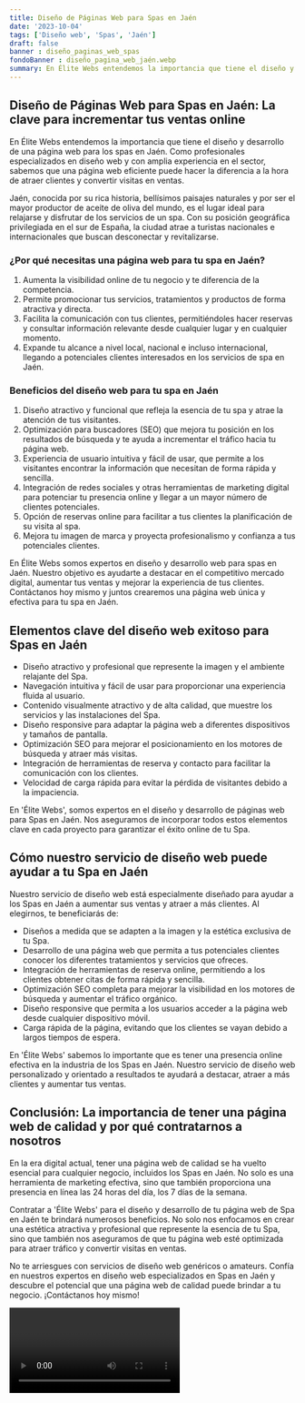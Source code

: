 ```yaml
---
title: Diseño de Páginas Web para Spas en Jaén
date: '2023-10-04'
tags: ['Diseño web', 'Spas', 'Jaén']
draft: false
banner : diseño_paginas_web_spas
fondoBanner : diseño_pagina_web_jaén.webp
summary: En Élite Webs entendemos la importancia que tiene el diseño y desarrollo de una página web para los spas en Jaén. Como profesionales especializados en diseño web y con amplia experiencia en el sector, sabemos que una página web eficiente puede hacer la diferencia a la hora de atraer clientes y convertir visitas en ventas. 
---
```


## Diseño de Páginas Web para Spas en Jaén: La clave para incrementar tus ventas online

En Élite Webs entendemos la importancia que tiene el diseño y desarrollo de una página web para los spas en Jaén. Como profesionales especializados en diseño web y con amplia experiencia en el sector, sabemos que una página web eficiente puede hacer la diferencia a la hora de atraer clientes y convertir visitas en ventas. 

Jaén, conocida por su rica historia, bellísimos paisajes naturales y por ser el mayor productor de aceite de oliva del mundo, es el lugar ideal para relajarse y disfrutar de los servicios de un spa. Con su posición geográfica privilegiada en el sur de España, la ciudad atrae a turistas nacionales e internacionales que buscan desconectar y revitalizarse. 

### ¿Por qué necesitas una página web para tu spa en Jaén?
1. Aumenta la visibilidad online de tu negocio y te diferencia de la competencia.
2. Permite promocionar tus servicios, tratamientos y productos de forma atractiva y directa.
3. Facilita la comunicación con tus clientes, permitiéndoles hacer reservas y consultar información relevante desde cualquier lugar y en cualquier momento.
4. Expande tu alcance a nivel local, nacional e incluso internacional, llegando a potenciales clientes interesados en los servicios de spa en Jaén.

### Beneficios del diseño web para tu spa en Jaén
1. Diseño atractivo y funcional que refleja la esencia de tu spa y atrae la atención de tus visitantes.
2. Optimización para buscadores (SEO) que mejora tu posición en los resultados de búsqueda y te ayuda a incrementar el tráfico hacia tu página web.
3. Experiencia de usuario intuitiva y fácil de usar, que permite a los visitantes encontrar la información que necesitan de forma rápida y sencilla.
4. Integración de redes sociales y otras herramientas de marketing digital para potenciar tu presencia online y llegar a un mayor número de clientes potenciales.
5. Opción de reservas online para facilitar a tus clientes la planificación de su visita al spa.
6. Mejora tu imagen de marca y proyecta profesionalismo y confianza a tus potenciales clientes.

En Élite Webs somos expertos en diseño y desarrollo web para spas en Jaén. Nuestro objetivo es ayudarte a destacar en el competitivo mercado digital, aumentar tus ventas y mejorar la experiencia de tus clientes. Contáctanos hoy mismo y juntos crearemos una página web única y efectiva para tu spa en Jaén.

<GifSeo />

<Cta />

## Elementos clave del diseño web exitoso para Spas en Jaén

- Diseño atractivo y profesional que represente la imagen y el ambiente relajante del Spa.
- Navegación intuitiva y fácil de usar para proporcionar una experiencia fluida al usuario.
- Contenido visualmente atractivo y de alta calidad, que muestre los servicios y las instalaciones del Spa.
- Diseño responsive para adaptar la página web a diferentes dispositivos y tamaños de pantalla.
- Optimización SEO para mejorar el posicionamiento en los motores de búsqueda y atraer más visitas.
- Integración de herramientas de reserva y contacto para facilitar la comunicación con los clientes.
- Velocidad de carga rápida para evitar la pérdida de visitantes debido a la impaciencia.

En 'Élite Webs', somos expertos en el diseño y desarrollo de páginas web para Spas en Jaén. Nos aseguramos de incorporar todos estos elementos clave en cada proyecto para garantizar el éxito online de tu Spa.

## Cómo nuestro servicio de diseño web puede ayudar a tu Spa en Jaén

Nuestro servicio de diseño web está especialmente diseñado para ayudar a los Spas en Jaén a aumentar sus ventas y atraer a más clientes. Al elegirnos, te beneficiarás de:
  
- Diseños a medida que se adapten a la imagen y la estética exclusiva de tu Spa.
- Desarrollo de una página web que permita a tus potenciales clientes conocer los diferentes tratamientos y servicios que ofreces.
- Integración de herramientas de reserva online, permitiendo a los clientes obtener citas de forma rápida y sencilla.
- Optimización SEO completa para mejorar la visibilidad en los motores de búsqueda y aumentar el tráfico orgánico.
- Diseño responsive que permita a los usuarios acceder a la página web desde cualquier dispositivo móvil.
- Carga rápida de la página, evitando que los clientes se vayan debido a largos tiempos de espera.

En 'Élite Webs' sabemos lo importante que es tener una presencia online efectiva en la industria de los Spas en Jaén. Nuestro servicio de diseño web personalizado y orientado a resultados te ayudará a destacar, atraer a más clientes y aumentar tus ventas.

## Conclusión: La importancia de tener una página web de calidad y por qué contratarnos a nosotros

En la era digital actual, tener una página web de calidad se ha vuelto esencial para cualquier negocio, incluidos los Spas en Jaén. No solo es una herramienta de marketing efectiva, sino que también proporciona una presencia en línea las 24 horas del día, los 7 días de la semana.

Contratar a 'Élite Webs' para el diseño y desarrollo de tu página web de Spa en Jaén te brindará numerosos beneficios. No solo nos enfocamos en crear una estética atractiva y profesional que represente la esencia de tu Spa, sino que también nos aseguramos de que tu página web esté optimizada para atraer tráfico y convertir visitas en ventas.

No te arriesgues con servicios de diseño web genéricos o amateurs. Confía en nuestros expertos en diseño web especializados en Spas en Jaén y descubre el potencial que una página web de calidad puede brindar a tu negocio. ¡Contáctanos hoy mismo!

<Video />

<CtaBot job='Spas' city='Jaén'/>

<Gmaps query='Jaén+españa+maps' />